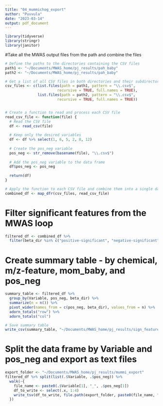 ```yaml
---
title: "04_mummichog_export"
author: "Puvvula"
date: "2023-03-14"
output: pdf_document
---
```


```r
library(tidyverse)
library(stringr)
library(janitor)
```


#Take all the MWAS output files from the path and combine the files
```r
# Define the paths to the directories containing the CSV files
path1 <- "~/Documents/MWAS_home/pj_results/pah_baby"
path2 <- "~/Documents/MWAS_home/pj_results/pah_baby"

# Get a list of all CSV files in both directories and their subdirectories
csv_files <- c(list.files(path = path1, pattern = "\\.csv$", 
                        recursive = TRUE, full.names = TRUE),
               list.files(path = path2, pattern = "\\.csv$", 
                        recursive = TRUE, full.names = TRUE))


# Create a function to read and process each CSV file
read_csv_file <- function(file) {
  # Read the CSV file
  df <- read_csv(file)
  
  # Keep only the desired variables
  df <- df %>% select(1, 6, 5, 2, 8, 12)
  
  # Create the pos_neg variable
  pos_neg <- str_remove(basename(file), "\\.csv$")
  
  # Add the pos_neg variable to the data frame
  df$pos_neg <- pos_neg
  
  return(df)
}

# Apply the function to each CSV file and combine them into a single data frame
combined_df <- map_dfr(csv_files, read_csv_file)
```

# Filter significant features from the MWAS loop
```r
filtered_df <- combined_df %>% 
  filter(beta_dir %in% c("positive-significant", "negative-significant"))
```

# Create summary table - by chemical, m/z-feature, mom_baby, and pos_neg
```r
summary_table <- filtered_df %>% 
  group_by(Variable, pos_neg, beta_dir) %>% 
  summarize(n = n()) %>% 
  pivot_wider(names_from = c(pos_neg, beta_dir), values_from = n) %>% 
  adorn_totals("row") %>% 
  adorn_totals("col")

# Save summary table
write_csv(summary_table, "~/Documents/MWAS_home/pj_results/sign_features_summary.csv")
```

# Split the data frame by Variable and pos_neg and export as text files
```r
export_folder <- "~/Documents/MWAS_home/pj_results/mummi_export"
filtered_df %>% split(list(.$Variable, .$pos_neg)) %>% 
  walk(~{
    file_name <- paste0(.$Variable[1], "_", .$pos_neg[1])
    df_to_write <- select(.x, 1:4)
    write_tsv(df_to_write, file.path(export_folder, paste0(file_name, ".txt")))
  })

```

